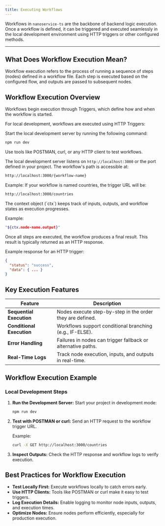 ```yaml
---
title: Executing Workflows
---
```


Workflows in `nanoservice-ts` are the backbone of backend logic execution. Once a workflow is defined, it can be triggered and executed seamlessly in the local development environment using HTTP triggers or other configured methods.

---


## What Does Workflow Execution Mean?

Workflow execution refers to the process of running a sequence of steps (nodes) defined in a workflow file. Each step is executed based on the configured flow, and outputs are passed to subsequent nodes.

## Workflow Execution Overview

<Steps>
  <Step title="Execution Through Triggers">
   Workflows begin execution through Triggers, which define how and when the workflow is started.
   
   For local development, workflows are executed using HTTP Triggers:
   
   Start the local development server by running the following command:
   
   ```bash
   npm run dev
   ```
   
   Use tools like POSTMAN, curl, or any HTTP client to test workflows.
   
   The local development server listens on `http://localhost:3000` or the port defined in your project. The workflow's path is accessible at:
   
   ```bash
   http://localhost:3000/{workflow-name}
   ```

   Example: If your workflow is named countries, the trigger URL will be:
   
   ```bash
   http://localhost:3000/countries
   ```

  </Step>
  <Step title="Context Object (ctx) Stores Data">
   The context object (`ctx`) keeps track of inputs, outputs, and workflow states as execution progresses.
   
   Example:
   ```bash
   "${ctx.node-name.output}"
   ```
  </Step>
  <Step title="Output is Returned">
       Once all steps are executed, the workflow produces a final result. This result is typically returned as an HTTP response.
   
   Example response for an HTTP trigger:
   ```json
   {
     "status": "success",
     "data": { ... }
   }
   ```
  </Step>
</Steps>

## Key Execution Features

| Feature                | Description                                                       |
|-----------------------|-------------------------------------------------------------------|
| **Sequential Execution** | Nodes execute step-by-step in the order they are defined.       |
| **Conditional Execution** | Workflows support conditional branching (e.g., IF-ELSE).         |
| **Error Handling**       | Failures in nodes can trigger fallback or alternative paths.      |
| **Real-Time Logs**      | Track node execution, inputs, and outputs in real-time.          |

## Workflow Execution Example

### Local Development Steps

1. **Run the Development Server:** Start your project in development mode:
   ```bash
   npm run dev
   ```

2. **Test with POSTMAN or curl:** Send an HTTP request to the workflow trigger URL.
   
   Example:
   ```bash
   curl -X GET http://localhost:3000/countries
   ```

3. **Inspect Outputs:** Check the HTTP response and workflow logs to verify execution.

## Best Practices for Workflow Execution

- **Test Locally First:** Execute workflows locally to catch errors early.
- **Use HTTP Clients:** Tools like POSTMAN or curl make it easy to test triggers.
- **Log Execution Details:** Enable logging to monitor node inputs, outputs, and execution times.
- **Optimize Nodes:** Ensure nodes perform efficiently, especially for production execution.